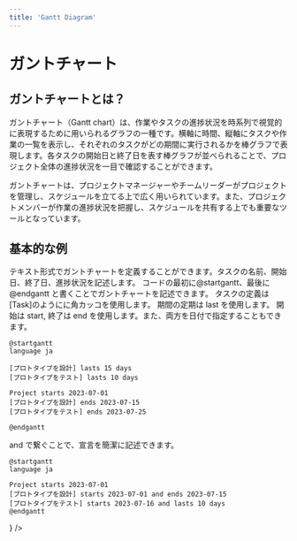 ```yaml
---
title: 'Gantt Diagram'
---
```


# ガントチャート

## ガントチャートとは？

ガントチャート（Gantt chart）は、作業やタスクの進捗状況を時系列で視覚的に表現するために用いられるグラフの一種です。横軸に時間、縦軸にタスクや作業の一覧を表示し、それぞれのタスクがどの期間に実行されるかを棒グラフで表現します。各タスクの開始日と終了日を表す棒グラフが並べられることで、プロジェクト全体の進捗状況を一目で確認することができます。

ガントチャートは、プロジェクトマネージャーやチームリーダーがプロジェクトを管理し、スケジュールを立てる上で広く用いられています。また、プロジェクトメンバーが作業の進捗状況を把握し、スケジュールを共有する上でも重要なツールとなっています。

## 基本的な例

テキスト形式でガントチャートを定義することができます。タスクの名前、開始日、終了日、進捗状況を記述します。
コードの最初に@startgantt、最後に@endgantt と書くことでガントチャートを記述できます。
タスクの定義は[Task]のようにに角カッコを使用します。
期間の定期は last を使用します。
開始は start, 終了は end を使用します。また、両方を日付で指定することもできます。

```
@startgantt
language ja

[プロトタイプを設計] lasts 15 days
[プロトタイプをテスト] lasts 10 days

Project starts 2023-07-01
[プロトタイプを設計] ends 2023-07-15
[プロトタイプをテスト] ends 2023-07-25

@endgantt
```

and で繋ぐことで、宣言を簡潔に記述できます。

```
@startgantt
language ja

Project starts 2023-07-01
[プロトタイプを設計] starts 2023-07-01 and ends 2023-07-15
[プロトタイプをテスト] starts 2023-07-16 and lasts 10 days
@endgantt

```

<ProblemList />

<CustomBox position='flex-start'>
  <IconButton text='Prev State Diagram' link='/learn/state' startIcon={<ArrowBackIosIcon />} />
</CustomBox>
